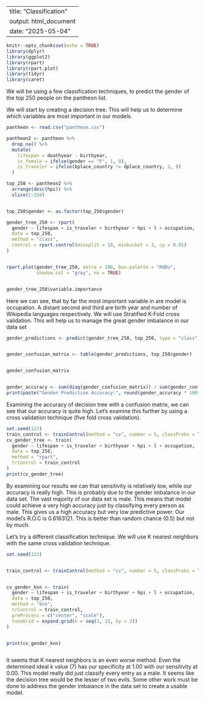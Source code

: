 
---
title: "Classification"
output: html_document
date: "2025-05-04"
---

```r
knitr::opts_chunk$set(echo = TRUE)
library(dplyr)
library(ggplot2)
library(rpart)
library(rpart.plot)
library(tidyr)
library(caret)
```



We will be using a few classification techniques, to predict the gender of the top 250 people on the pantheon list.

We will start by creating a decision tree. This will help us to determine which variables are most important in our models.



```r


pantheon <- read.csv("pantheon.csv") 

pantheon2 <- pantheon %>%
  drop_na() %>%
  mutate(
    lifespan = deathyear - birthyear,
    is_female = ifelse(gender == "F", 1, 0),
    is_traveler = ifelse(bplace_country != dplace_country, 1, 0)
  )

top_250 <- pantheon2 %>%
  arrange(desc(hpi)) %>%
  slice(1:250)


top_250$gender <- as.factor(top_250$gender)
```

``` r

gender_tree_250 <- rpart(
  gender ~ lifespan + is_traveler + birthyear + hpi + l + occupation,
  data = top_250,
  method = "class",
  control = rpart.control(minsplit = 10, minbucket = 3, cp = 0.01)
)


rpart.plot(gender_tree_250, extra = 100, box.palette = "RdBu", 
           shadow.col = "gray", nn = TRUE)


gender_tree_250$variable.importance
```
Here we can see, that by far the most important variable in are model is occupation. 
A distant second and third are birth year and number of Wikipedia languages respectively. We will use Stratified K-Fold cross validation. This will help us to manage the great gender imbalance in our data set


```r

gender_predictions <- predict(gender_tree_250, top_250, type = "class")


gender_confusion_matrix <- table(gender_predictions, top_250$gender)


gender_confusion_matrix


gender_accuracy <- sum(diag(gender_confusion_matrix)) / sum(gender_confusion_matrix)
print(paste("Gender Prediction Accuracy:", round(gender_accuracy * 100, 2), "%"))

```
Examining the accuracy of decision tree with a confusion matrix, we can see that our accuracy is quite high. Let's examine this further by using a cross validation technique (five fold cross validation). 


```r

set.seed(123) 
train_control <- trainControl(method = "cv", number = 5, classProbs = TRUE, summaryFunction = twoClassSummary)
cv_gender_tree <- train(
  gender ~ lifespan + is_traveler + birthyear + hpi + l + occupation,
  data = top_250,
  method = "rpart",
  trControl = train_control
)
print(cv_gender_tree)

```

By examining our results we can that sensitivity is relatively low, while our accuracy is really high. This is probably due to the gender imbalance in our data set. The vast majority of our data set is male. This means that model could achieve a very high accuracy just by classifying every person as male. This gives us a high accuracy but very low predictive power. Our model's R.O.C is 0.6163121. This is better than random chance (0.5) but not by much.


Let's try a different classification technique. We will use K nearest neighbors with the same cross validation technique.  
```r

set.seed(123)


train_control <- trainControl(method = "cv", number = 5, classProbs = TRUE, summaryFunction = twoClassSummary)


cv_gender_knn <- train(
  gender ~ lifespan + is_traveler + birthyear + hpi + l + occupation,
  data = top_250,
  method = "knn",
  trControl = train_control,
  preProcess = c("center", "scale"),
  tuneGrid = expand.grid(k = seq(3, 15, by = 2))  
)


print(cv_gender_knn)



```

It seems that K nearest neighbors is an even worse method. Even the determined ideal k value (7) has our specificity at 1.00 with our sensitivity at 0.00. This model really did just classify every entry as a male.
It seems like the decision tree would be the lesser of two evils. Some other work must be done to address the gender imbalance in the data set to create a usable model.